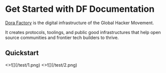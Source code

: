 
# Get Started with DF Documentation

[Dora Factory](https://dorafactory.org/) is the digital infrastructure of the Global Hacker Movement.

It creates protocols, toolings, and public good infrastructures that help open source communities and frontier tech builders to thrive.

## Quickstart

<Cards num={2}>
  <Card image arrow title="Aptos API Reference" href="/aptos">
    <>![](/test/1.png)</>
  </Card>
  <Card image arrow title="Vota Operator Manual" href="/vota">
    <>![](/test/2.png)</>
  </Card>
</Cards>
